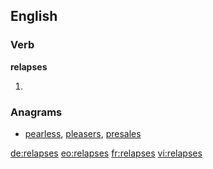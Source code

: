 ==English==

===Verb===
'''relapses'''

# {{third-person singular of|[[relapse]]}}

===Anagrams===
* [[pearless#English|pearless]], [[pleasers#English|pleasers]], [[presales#English|presales]]

[[de:relapses]]
[[eo:relapses]]
[[fr:relapses]]
[[vi:relapses]]